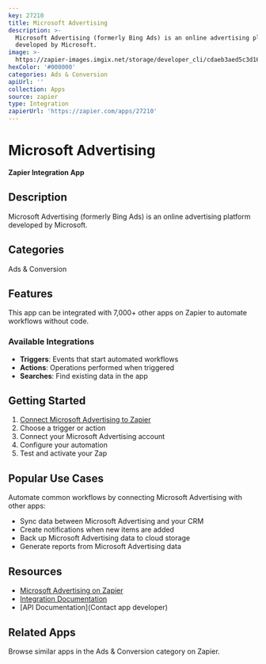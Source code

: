 ```yaml
---
key: 27210
title: Microsoft Advertising
description: >-
  Microsoft Advertising (formerly Bing Ads) is an online advertising platform
  developed by Microsoft.
image: >-
  https://zapier-images.imgix.net/storage/developer_cli/cdaeb3aed5c3d1628a7a8c8345cb15d1.png?auto=format%2Ccompress&ixlib=python-3.0.0&q=50
hexColor: '#000000'
categories: Ads & Conversion
apiUrl: ''
collection: Apps
source: zapier
type: Integration
zapierUrl: 'https://zapier.com/apps/27210'
---
```

# Microsoft Advertising

**Zapier Integration App**

## Description

Microsoft Advertising (formerly Bing Ads) is an online advertising platform developed by Microsoft.

## Categories

Ads & Conversion

## Features

This app can be integrated with 7,000+ other apps on Zapier to automate workflows without code.

### Available Integrations

- **Triggers**: Events that start automated workflows
- **Actions**: Operations performed when triggered
- **Searches**: Find existing data in the app

## Getting Started

1. [Connect Microsoft Advertising to Zapier](https://zapier.com/apps/27210)
2. Choose a trigger or action
3. Connect your Microsoft Advertising account
4. Configure your automation
5. Test and activate your Zap

## Popular Use Cases

Automate common workflows by connecting Microsoft Advertising with other apps:

- Sync data between Microsoft Advertising and your CRM
- Create notifications when new items are added
- Back up Microsoft Advertising data to cloud storage
- Generate reports from Microsoft Advertising data

## Resources

- [Microsoft Advertising on Zapier](https://zapier.com/apps/27210)
- [Integration Documentation](https://zapier.com/apps/27210/integrations)
- [API Documentation](Contact app developer)

## Related Apps

Browse similar apps in the Ads & Conversion category on Zapier.
